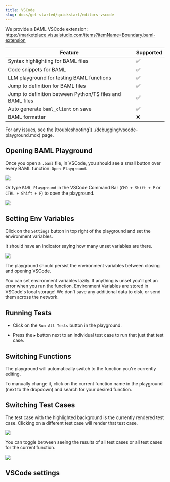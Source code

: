 ```yaml
---
title: VSCode
slug: docs/get-started/quickstart/editors-vscode
---
```



We provide a BAML VSCode extension:     https://marketplace.visualstudio.com/items?itemName=Boundary.baml-extension


| Feature | Supported |
|---------|-----------|
| Syntax highlighting for BAML files | ✅ |
| Code snippets for BAML | ✅ |
| LLM playground for testing BAML functions | ✅ |
| Jump to definition for BAML files | ✅ |
| Jump to definition between Python/TS files and BAML files | ✅ |
| Auto generate `baml_client` on save | ✅ |
| BAML formatter | ❌ |

<Warning>
  For any issues, see the [troubleshooting](../debugging/vscode-playground.mdx) page.
</Warning>

## Opening BAML Playground
 
Once you open a `.baml` file, in VSCode, you should see a small button over every BAML function: `Open Playground`.

<img src="/assets/images/docs_latest/vscode/code-lens.png" />

Or type `BAML Playground` in the VSCode Command Bar (`CMD + Shift + P` or `CTRL + Shift + P`) to open the playground.

<img src="/assets/images/docs_latest/vscode/open-playground.png" />

## Setting Env Variables

Click on the `Settings` button in top right of the playground and set the environment variables.

It should have an indicator saying how many unset variables are there.

<img src="/assets/images/docs_latest/vscode/playground-preview.png" />

The playground should persist the environment variables between closing and opening VSCode.

<Tip>
  You can set environment variables lazily. If anything is unset you'll get an error when you run the function.
</Tip>

<Info>
  Environment Variables are stored in VSCode's local storage! We don't save any additional data to disk, or send them across the network.
</Info>


## Running Tests

- Click on the `Run All Tests` button in the playground.

- Press the `▶️` button next to an individual test case to run that just that test case.


## Switching Functions

The playground will automatically switch to the function you're currently editing.

To manually change it, click on the current function name in the playground (next to the dropdown) and search for your desired function.

## Switching Test Cases

The test case with the highlighted background is the currently rendered test case. Clicking on a different test case will render that test case.

<img src="/assets/images/docs_latest/vscode/test-cases.png" />

You can toggle between seeing the results of all test cases or all test cases for the current function.

<img src="/assets/images/docs_latest/vscode/test-case-buttons.png" />

## VSCode settings
<Markdown src="/docs/doc-snippets/vscode-settings.mdx"/>
